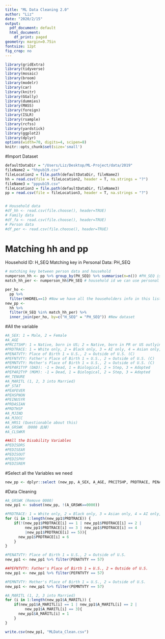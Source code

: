 ```yaml
---
title: "ML Data Cleaning 2.0"
author: "Liz"
date: "2020/2/15"
output:
  pdf_document: default
  html_document:
    df_print: paged
geometry: margin=0.75in
fontsize: 12pt
fig_crop: no
---
```


```r
library(gridExtra)
library(tidyverse)
library(mosaic)
library(broom)
library(modelr)
library(car)
library(knitr)
library(GGally)
library(dummies)
library(MASS)
library(foreign)
library(ISLR)
library(rsample)
library(rcfss)
library(yardstick)
library(ggplot2)
library(dplyr)
options(width=70, digits=4, scipen=8)
knitr::opts_chunk$set(size='small')
```

#Import Dataset
```r
defaultDataDir = "/Users/Liz/Desktop/ML-Project/data/2019"
fileName2 = "hhpub19.csv"
fileLocation2 = file.path(defaultDataDir, fileName2)
hh = read.csv(file = fileLocation2, header = T, na.strings = "?")
fileName3 = "pppub19.csv"
fileLocation3 = file.path(defaultDataDir, fileName3)
pp = read.csv(file = fileLocation3, header = T, na.strings = "?")


# Household data
#df_hh <- read.csv(file.choose(), header=TRUE)
# Family data
#df_fa <- read.csv(file.choose(), header=TRUE)
# Person data
#df_per <- read.csv(file.choose(), header=TRUE)

```


# Matching hh and pp
Household ID: H_SEQ
Matching key in Personal Data: PH_SEQ

```r
# matching key between person data and household
numperson_hh <- pp %>% group_by(PH_SEQ) %>% summarise(n=n()) #PH_SEQ is the sequence number of family record in household
match_hh_per <- numperson_hh$PH_SEQ # household id we can use personal data as well
```

```r
per_ho <- 
  pp %>%
  filter(HHDREL==1) #Now we have all the householders info in this list
new_pp <- 
  hh %>%
  filter(H_SEQ %in% match_hh_per) %>%
  inner_join(per_ho, by=c("H_SEQ" = "PH_SEQ")) #New dataset

```


#All the variable
```r
#A_SEX: 1 = Male, 2 = Female
#A_AGE
#PRCITSHP: 1 = Native, born in US; 2 = Native, born in PR or US outlying area; 3 = Native, born abroad of US parent(s); 4 = Foreign born, US cit by naturalization; 5 = Foreign born, not a US citizen
#PRDTRACE: 1 = White only, 2 = Black only, 3 = AI only, 4 = Asian only, 5 = HP only, 6 = Mixture (Clean)
#PENATVTY: Place of Birth 1 = U.S., 2 = Outside of U.S. (C)
#PEFNTVTY: Father's Place of Birth 1 = U.S., 2 = Outside of U.S. (C)
#PEMNTVTY: Mother's Place of Birth 1 = U.S., 2 = Outside of U.S. (C)
#PEPAR1TYP (DAD): -1 = Dead, 1 = Biological, 2 = Step, 3 = Adopted
#PEPAR2TYP (MOM): -1 = Dead, 1 = Biological, 2 = Step, 3 = Adopted
#H_TENURE 
#A_MARITL (1, 2, 3 into Married)
#P_STAT
#PEAFEVER
#PEHSPNON
#PEINUSYR
#PRDASIAN
#PRDTHSP
#A_MJIND
#A_MJOCC
#A_HRS1 (Questionable about this)
#A_GRSWK （0000 去掉）
#A_CLSWKR

##All the Disability Variables
#PEDISDRS
#PEDISEAR
#PEDISOUT
#PEDISPHY
#PEDISREM

```

#Select all the Variables we need
```r
new_pp <- dplyr::select (new_pp, A_SEX, A_AGE, PRCITSHP, PRDTRACE, PENATVTY, PEFNTVTY, PEMNTVTY, PEPAR1TYP, PEPAR2TYP, H_TENURE, A_MARITL, P_STAT, PEAFEVER, PEHSPNON, PEINUSYR, PRDASIAN, PRDTHSP, A_MJIND, A_MJOCC, A_HRS1, A_GRSWK, A_CLSWKR, PEDISDRS, PEDISEAR, PEDISOUT, PEDISPHY, PEDISREM )
```

#Data Cleaning
```r
#A_GRSWK (Remove 0000）
new_pp1 <- subset(new_pp, !(A_GRSWK==0000))

#PRDTRACE: 1 = White only, 2 = Black only, 3 = Asian only, 4 = AI only, 5 = HP only, 6 = Mixture (Clean)
for (i in 1:length(new_pp1$PRDTRACE)) {
    if(!(new_pp1$PRDTRACE[i] == 1 | new_pp1$PRDTRACE[i] == 2 |
         new_pp1$PRDTRACE[i] == 3 | new_pp1$PRDTRACE[i] == 4
         |new_pp1$PRDTRACE[i] == 5)){
      new_pp1$PRDTRACE[i] = 6
    }
}

#PENATVTY: Place of Birth 1 = U.S., 2 = Outside of U.S.
new_pp1 <- new_pp1 %>% filter(PENATVTY == 57)

##PEFNTVTY: Father's Place of Birth 1 = U.S., 2 = Outside of U.S.
new_pp1 <- new_pp1 %>% filter(PEFNTVTY == 57)

#PEMNTVTY: Mother's Place of Birth 1 = U.S., 2 = Outside of U.S.
new_pp1 <- new_pp1 %>% filter(PEMNTVTY == 57)

#A_MARITL (1, 2, 3 into Married)
for (i in 1:length(new_pp1$A_MARITL)) {
    if(new_pp1$A_MARITL[i] == 1 | new_pp1$A_MARITL[i] == 2 |
         new_pp1$A_MARITL[i] == 3){
      new_pp1$A_MARITL[i] = 1
    }
}

write.csv(new_pp1, "MLData_Clean.csv")


```



